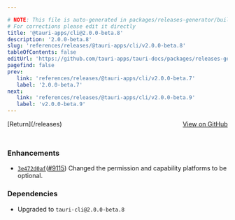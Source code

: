 ```yaml
---

# NOTE: This file is auto-generated in packages/releases-generator/build.ts
# For corrections please edit it directly
title: '@tauri-apps/cli@2.0.0-beta.8'
description: '2.0.0-beta.8'
slug: 'references/releases/@tauri-apps/cli/v2.0.0-beta.8'
tableOfContents: false
editUrl: 'https://github.com/tauri-apps/tauri-docs/packages/releases-generator/build.ts'
pagefind: false
prev:
   link: 'references/releases/@tauri-apps/cli/v2.0.0-beta.7'
   label: '2.0.0-beta.7'
next:
   link: 'references/releases/@tauri-apps/cli/v2.0.0-beta.9'
   label: 'v2.0.0-beta.9'
---
```


			

<ReleaseSidebar slug="references/releases/@tauri-apps/cli"  packageName="@tauri-apps/cli" />

<div style="margin-bottom:3rem; display: flex; justify-content: space-between; align-items: center"><span>[Return](/releases)</span><span><a href="https://github.com/tauri-apps/tauri/releases/tag/@tauri-apps/cli-v2.0.0-beta.8">View on GitHub</a></span></div>

### Enhancements

- [`3e472d0af`](https://www.github.com/tauri-apps/tauri/commit/3e472d0afcd67545dd6d9f18d304580a3b2759a8)([#9115](https://www.github.com/tauri-apps/tauri/pull/9115)) Changed the permission and capability platforms to be optional.

### Dependencies

- Upgraded to `tauri-cli@2.0.0-beta.8`

